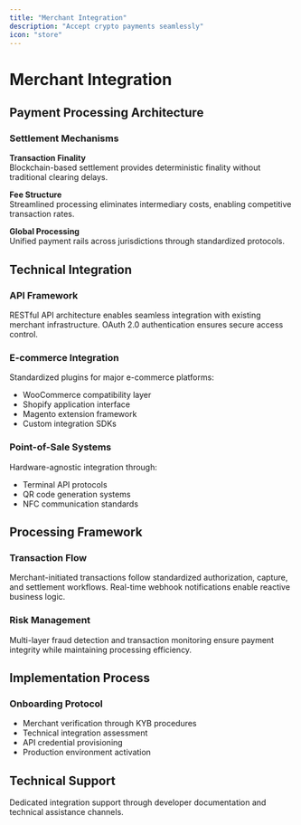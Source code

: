 ```yaml
---
title: "Merchant Integration"
description: "Accept crypto payments seamlessly"
icon: "store"
---
```


# Merchant Integration

## Payment Processing Architecture

### Settlement Mechanisms

**Transaction Finality**  
Blockchain-based settlement provides deterministic finality without traditional clearing delays.

**Fee Structure**  
Streamlined processing eliminates intermediary costs, enabling competitive transaction rates.

**Global Processing**  
Unified payment rails across jurisdictions through standardized protocols.

## Technical Integration

### API Framework

RESTful API architecture enables seamless integration with existing merchant infrastructure. OAuth 2.0 authentication ensures secure access control.

### E-commerce Integration

Standardized plugins for major e-commerce platforms:
- WooCommerce compatibility layer
- Shopify application interface
- Magento extension framework
- Custom integration SDKs

### Point-of-Sale Systems

Hardware-agnostic integration through:
- Terminal API protocols
- QR code generation systems
- NFC communication standards

## Processing Framework

### Transaction Flow

Merchant-initiated transactions follow standardized authorization, capture, and settlement workflows. Real-time webhook notifications enable reactive business logic.

### Risk Management

Multi-layer fraud detection and transaction monitoring ensure payment integrity while maintaining processing efficiency.

## Implementation Process

### Onboarding Protocol

- Merchant verification through KYB procedures
- Technical integration assessment
- API credential provisioning
- Production environment activation

## Technical Support

Dedicated integration support through developer documentation and technical assistance channels.
